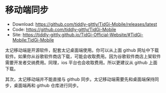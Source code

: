 # 移动端同步

- Download: https://github.com/tiddly-gittly/TidGi-Mobile/releases/latest
- Code: https://github.com/tiddly-gittly/TidGi-Mobile
- Site: https://tiddly-gittly.github.io/TidGi-Official-Website/#TidGi-Mobile:TidGi-Mobile

太记移动端是开源软件，配套太记桌面端使用。你可以从上面 github 网址中下载软件。如果你从谷歌软件商店下载，可能会收取费用。因为谷歌软件商店上架软件需要开发者交纳费用。同理，ios 平台也会收取费用。所以更建议从 github 上面下载。

其次，太记移动端并不能直接与 github 同步。太记移动端需要先和桌面端保持同步，桌面端再和 github 仓库进行同步。
